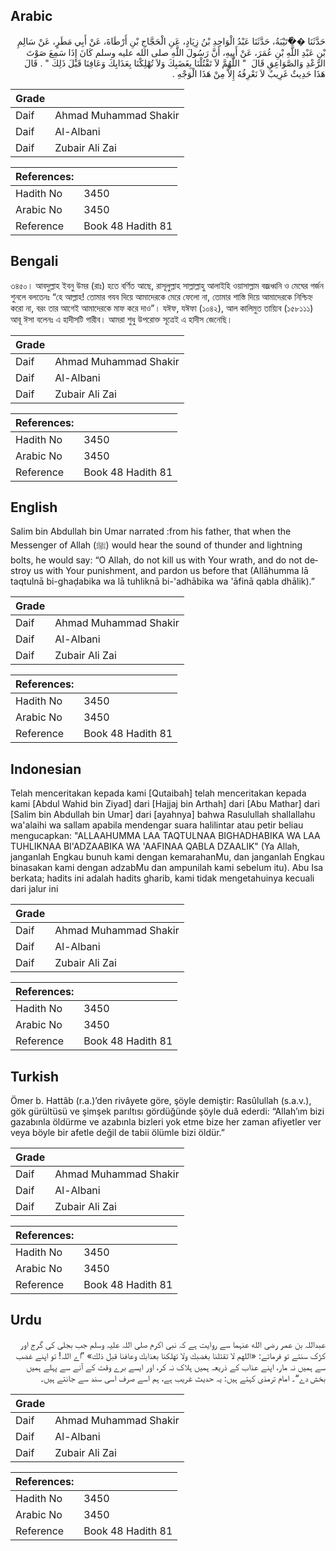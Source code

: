 ## Arabic


<div dir="rtl" lang="ar" style={{fontSize:'larger',backgroundColor:'#f8f9fa',padding:20}}>
حَدَّثَنَا ��ُتَيْبَةُ، حَدَّثَنَا عَبْدُ الْوَاحِدِ بْنُ زِيَادٍ، عَنِ الْحَجَّاجِ بْنِ أَرْطَاةَ، عَنْ أَبِي مَطَرٍ، عَنْ سَالِمِ بْنِ عَبْدِ اللَّهِ بْنِ عُمَرَ، عَنْ أَبِيهِ، أَنَّ رَسُولَ اللَّهِ صلى الله عليه وسلم كَانَ إِذَا سَمِعَ صَوْتَ الرَّعْدِ وَالصَّوَاعِقِ قَالَ ‏ "‏ اللَّهُمَّ لاَ تَقْتُلْنَا بِغَضَبِكَ وَلاَ تُهْلِكْنَا بِعَذَابِكَ وَعَافِنَا قَبْلَ ذَلِكَ ‏"‏ ‏.‏ قَالَ هَذَا حَدِيثٌ غَرِيبٌ لاَ نَعْرِفُهُ إِلاَّ مِنْ هَذَا الْوَجْهِ ‏.‏
</div>
<div style={{backgroundColor:'#f8f9fa',padding:20, marginBottom: 10}}><table> <thead> <tr> <th>Grade</th> <th></th> </tr> </thead> <tbody> <tr><td>Daif</td><td>Ahmad Muhammad Shakir</td></tr><tr><td>Daif</td><td>Al-Albani</td></tr><tr><td>Daif</td><td>Zubair Ali Zai</td></tr></tbody></table><table> <thead> <tr> <th>References:</th> <th></th> </tr> </thead> <tbody><tr><td>Hadith No</td><td>3450</td></tr><tr><td>Arabic No</td><td>3450</td></tr><tr><td>Reference</td><td>Book 48 Hadith 81</td></tr></tbody></table></div>

## Bengali


<div dir="ltr" lang="bn" style={{fontSize:'larger',backgroundColor:'#f8f9fa',padding:20}}>
৩৪৫০। আবদুল্লাহ ইবনু উমর (রাঃ) হতে বর্ণিত আছে, রাসূলুল্লাহ সাল্লাল্লাহু আলাইহি ওয়াসাল্লাম বজ্রধ্বনি ও মেঘের গর্জন শুনলে বলতেনঃ “হে আল্লাহ! তোমার গযব দিয়ে আমাদেরকে মেরে ফেলো না, তোমার শাস্তি দিয়ে আমাদেরকে নিশ্চিহ্ন করো না, বরং তার আগেই আমাদেরকে মাফ করে দাও”। যঈফ, যঈফা (১০৪২), আল কালিমুত তায়্যিব (১৫৮১১১) আবূ ঈসা বলেনঃ এ হাদীসটি গারীব। আমরা শুধু উপরোক্ত সূত্রেই এ হাদীস জেনেছি।
</div>
<div style={{backgroundColor:'#f8f9fa',padding:20, marginBottom: 10}}><table> <thead> <tr> <th>Grade</th> <th></th> </tr> </thead> <tbody> <tr><td>Daif</td><td>Ahmad Muhammad Shakir</td></tr><tr><td>Daif</td><td>Al-Albani</td></tr><tr><td>Daif</td><td>Zubair Ali Zai</td></tr></tbody></table><table> <thead> <tr> <th>References:</th> <th></th> </tr> </thead> <tbody><tr><td>Hadith No</td><td>3450</td></tr><tr><td>Arabic No</td><td>3450</td></tr><tr><td>Reference</td><td>Book 48 Hadith 81</td></tr></tbody></table></div>

## English


<div dir="ltr" lang="en" style={{fontSize:'larger',backgroundColor:'#f8f9fa',padding:20}}>
Salim bin Abdullah bin Umar narrated :from his father, that when the Messenger of Allah (ﷺ) would hear the sound of thunder and lightning bolts, he would say: “O Allah, do not kill us with Your wrath, and do not destroy us with Your punishment, and pardon us before that (Allāhumma lā taqtulnā bi-ghaḍabika wa lā tuhliknā bi-'adhābika wa 'āfinā qabla dhālik).”
</div>
<div style={{backgroundColor:'#f8f9fa',padding:20, marginBottom: 10}}><table> <thead> <tr> <th>Grade</th> <th></th> </tr> </thead> <tbody> <tr><td>Daif</td><td>Ahmad Muhammad Shakir</td></tr><tr><td>Daif</td><td>Al-Albani</td></tr><tr><td>Daif</td><td>Zubair Ali Zai</td></tr></tbody></table><table> <thead> <tr> <th>References:</th> <th></th> </tr> </thead> <tbody><tr><td>Hadith No</td><td>3450</td></tr><tr><td>Arabic No</td><td>3450</td></tr><tr><td>Reference</td><td>Book 48 Hadith 81</td></tr></tbody></table></div>

## Indonesian


<div dir="ltr" lang="id" style={{fontSize:'larger',backgroundColor:'#f8f9fa',padding:20}}>
Telah menceritakan kepada kami [Qutaibah] telah menceritakan kepada kami [Abdul Wahid bin Ziyad] dari [Hajjaj bin Arthah] dari [Abu Mathar] dari [Salim bin Abdullah bin Umar] dari [ayahnya] bahwa Rasulullah shallallahu wa'alaihi wa sallam apabila mendengar suara halilintar atau petir beliau mengucapkan: "ALLAAHUMMA LAA TAQTULNAA BIGHADHABIKA WA LAA TUHLIKNAA BI'ADZAABIKA WA 'AAFINAA QABLA DZAALIK" (Ya Allah, janganlah Engkau bunuh kami dengan kemarahanMu, dan janganlah Engkau binasakan kami dengan adzabMu dan ampunilah kami sebelum itu). Abu Isa berkata; hadits ini adalah hadits gharib, kami tidak mengetahuinya kecuali dari jalur ini
</div>
<div style={{backgroundColor:'#f8f9fa',padding:20, marginBottom: 10}}><table> <thead> <tr> <th>Grade</th> <th></th> </tr> </thead> <tbody> <tr><td>Daif</td><td>Ahmad Muhammad Shakir</td></tr><tr><td>Daif</td><td>Al-Albani</td></tr><tr><td>Daif</td><td>Zubair Ali Zai</td></tr></tbody></table><table> <thead> <tr> <th>References:</th> <th></th> </tr> </thead> <tbody><tr><td>Hadith No</td><td>3450</td></tr><tr><td>Arabic No</td><td>3450</td></tr><tr><td>Reference</td><td>Book 48 Hadith 81</td></tr></tbody></table></div>

## Turkish


<div dir="ltr" lang="tr" style={{fontSize:'larger',backgroundColor:'#f8f9fa',padding:20}}>
Ömer b. Hattâb (r.a.)’den rivâyete göre, şöyle demiştir: Rasûlullah (s.a.v.), gök gürültüsü ve şimşek parıltısı gördüğünde şöyle duâ ederdi: “Allah’ım bizi gazabınla öldürme ve azabınla bizleri yok etme bize her zaman afiyetler ver veya böyle bir afetle değil de tabii ölümle bizi öldür.”
</div>
<div style={{backgroundColor:'#f8f9fa',padding:20, marginBottom: 10}}><table> <thead> <tr> <th>Grade</th> <th></th> </tr> </thead> <tbody> <tr><td>Daif</td><td>Ahmad Muhammad Shakir</td></tr><tr><td>Daif</td><td>Al-Albani</td></tr><tr><td>Daif</td><td>Zubair Ali Zai</td></tr></tbody></table><table> <thead> <tr> <th>References:</th> <th></th> </tr> </thead> <tbody><tr><td>Hadith No</td><td>3450</td></tr><tr><td>Arabic No</td><td>3450</td></tr><tr><td>Reference</td><td>Book 48 Hadith 81</td></tr></tbody></table></div>

## Urdu


<div dir="rtl" lang="ur" style={{fontSize:'larger',backgroundColor:'#f8f9fa',padding:20}}>
عبداللہ بن عمر رضی الله عنہما سے روایت ہے کہ نبی اکرم صلی اللہ علیہ وسلم جب بجلی کی گرج اور کڑک سنتے تو فرماتے: «اللهم لا تقتلنا بغضبك ولا تهلكنا بعذابك وعافنا قبل ذلك» ”اے اللہ! تو اپنے غضب سے ہمیں نہ مار، اپنے عذاب کے ذریعہ ہمیں ہلاک نہ کر، اور ایسے برے وقت کے آنے سے پہلے ہمیں بخش دے“۔ امام ترمذی کہتے ہیں: یہ حدیث غریب ہے، ہم اسے صرف اسی سند سے جانتے ہیں۔
</div>
<div style={{backgroundColor:'#f8f9fa',padding:20, marginBottom: 10}}><table> <thead> <tr> <th>Grade</th> <th></th> </tr> </thead> <tbody> <tr><td>Daif</td><td>Ahmad Muhammad Shakir</td></tr><tr><td>Daif</td><td>Al-Albani</td></tr><tr><td>Daif</td><td>Zubair Ali Zai</td></tr></tbody></table><table> <thead> <tr> <th>References:</th> <th></th> </tr> </thead> <tbody><tr><td>Hadith No</td><td>3450</td></tr><tr><td>Arabic No</td><td>3450</td></tr><tr><td>Reference</td><td>Book 48 Hadith 81</td></tr></tbody></table></div>